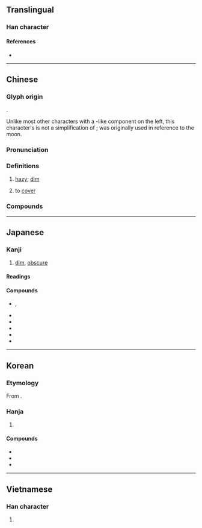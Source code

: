 {{also|蒙|䑃}}
{{character info}}
==Translingual==

===Han character===
{{Han char|rn=74|rad=月|as=14|ascj+=13|sn=18|sncj+=17|four=74232|canj=BTBO|ids=⿰月蒙}}

====References====
* {{Han ref|kx=0507.030|dkj=14409|dj=0888.060|hdz=32115.080|uh=6726|ud=26406|bh=C261|bd=49761}}

----

==Chinese==
{{zh-forms|alt=䑃}}

===Glyph origin===
{{Han etym}}
{{Han compound|ls=psc|月|c1=s|t1=moon|蒙|c2=p}}.

Unlike most other characters with a {{m|zh|月}}-like component on the left, this character's {{m|zh|月}} is not a simplification of {{m|zh|肉}}; {{m|zh|朦朧}} was originally used in reference to the moon.

===Pronunciation===
{{zh-pron
|m=méng
|c=mung4
|mn=bông
|w=3mon
|mc=y
|oc=y
|ma=
|cat=a,n,v
}}

===Definitions===
{{zh-hanzi}}

# {{lb|zh|of moonlight}} [[hazy]]; [[dim]]
#: {{zh-x|朦朧|hazy}}
# {{zh-o}} to [[cover]]

===Compounds===
{{zh-der|朦朦|朦朧恍惚|朦朧|朦朧朦朧|朦昧執迷|朦朧保舉|朣朦|朦狡|連朦帶忽|朦朣}}

----

==Japanese==

===Kanji===
{{ja-kanji|grade=|rs=月14}}

# [[dim]], [[obscure]] {{gl|of [[moonlight]]}}

====Readings====
{{ja-readings
|goon=む
|kanon=ぼう
|kanyoon=もう
|kun=おぼろ-
}}

====Compounds====
{{der-top|Compounds}}
* {{ja-r|朦朦|もうもう|rom=-}}, {{ja-r|朦々|もうもう}}
* {{ja-r|朦気|もうき}}
* {{ja-r|朦沢|^もうさわ}}
* {{ja-r|朦霧|もうむ}}
* {{ja-r|朦朧|もうろう}}
* {{ja-r|昏朦|こんもう}}
{{der-bottom}}

----

==Korean==

===Etymology===
From {{der|ko|ltc|-}} {{ltc-l|朦}}.

===Hanja===
{{ko-hanja-search}}
{{ko-hanja|흐리다|흐릴|몽}}

# {{hanja form of|몽|{{n-g|Used in {{m|ko|몽롱(朦朧)}}}}}}

====Compounds====
{{der-top3|Compounds}}
* {{ko-l|농몽|朧朦}}
* {{ko-l|몽롱|朦朧}}
* {{ko-l|몽혼|朦昏}}
{{der-bottom}}

----

==Vietnamese==

===Han character===
{{vi-readings|reading=mông, mồng|rs=月14}}

# {{rfdef|vi|sort=月14}}